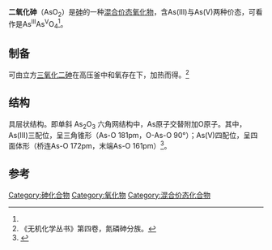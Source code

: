 {{Chembox
| ImageFile = arsenic dioxide.png
| ImageSize = 
| IUPACName = Arsenic(III,V) dioxide
| OtherNames = 
| Section1 = {{Chembox Identifiers
|  CASNo = 
|  PubChem = 158274
|  ChemSpiderID = 139256
|  SMILES = O=[As][O]
|  InChI = 1/AsO2/c2-1-3
|  InChIKey = LZYIDMKXGSDQMT-UHFFFAOYAF
|  StdInChI = 1S/AsO2/c2-1-3
|  StdInChIKey = LZYIDMKXGSDQMT-UHFFFAOYSA-N
  }}
| Section2 = {{Chembox Properties
|  Formula = AsO<sub>2</sub> (As<sub>2</sub>O<sub>4</sub>)
|  MolarMass = 106.920
|  Appearance = 
|  Density = 
|  MeltingPt = 
|  BoilingPt = 
|  Solubility =
  }}
| Section3 = {{Chembox Hazards
|  MainHazards = 
|  FlashPt = 
|  Autoignition =
  }}
}}
'''二氧化砷'''（AsO<sub>2</sub>）是[[砷|砷]]的一种[[混合价态化合物|混合价态]][[氧化物|氧化物]]，含As(III)与As(V)两种价态，可看作是As<sup>III</sup>As<sup>V</sup>O<sub>4</sub><ref name = "a" />。

==制备==
可由立方[[三氧化二砷|三氧化二砷]]在高压釜中和氧存在下，加热而得。<ref>《无机化学丛书》第四卷，氮磷砷分族。</ref>

==结构==
具层状结构。即单斜 As<sub>2</sub>O<sub>3</sub> 六角网结构中，As原子交替附加O原子。其中，As(III)三配位，呈三角锥形（As-O 181pm，O-As-O 90°）；As(V)四配位，呈四面体形（桥连As-O 172pm，末端As-O 161pm）<ref name = "a">{{cite journal|last=Jones|first=P. G.|coauthors=Beesk, W.; Sheldrick, G. M.; Sharman, E.|title=Arsenic dioxide|journal=Acta Crystallographica Section B Structural Crystallography and Crystal Chemistry|date=14 February 1980|volume=36|issue=2|pages=439–440|doi=10.1107/S0567740880003433}}</ref>。

==参考==
{{reflist}}

{{无机化合物小作品}}

[[Category:砷化合物|Category:砷化合物]]
[[Category:氧化物|Category:氧化物]]
[[Category:混合价态化合物|Category:混合价态化合物]]